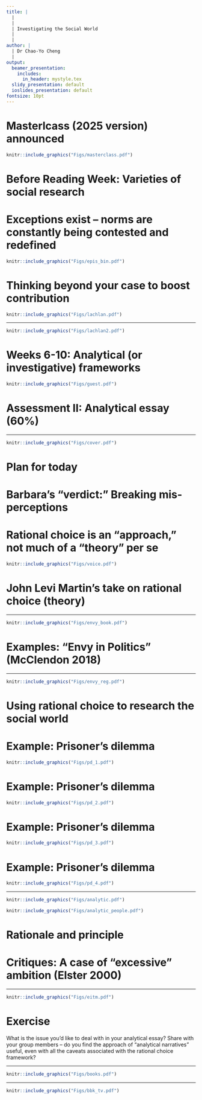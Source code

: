 ```yaml
---
title: |
  |
  |
  | Investigating the Social World
  |
  |
author: |
  | Dr Chao-Yo Cheng
  |
output:
  beamer_presentation:
    includes:
      in_header: mystyle.tex
  slidy_presentation: default
  ioslides_presentation: default
fontsize: 10pt
---
```


# Masterlcass (2025 version) announced

```r
knitr::include_graphics("Figs/masterclass.pdf")
```
\vspace{0.2cm}
\begin{center}
Invitation to audit will be sent to all PG students
\end{center}

# Before Reading Week: Varieties of social research

\begin{itemize}
\small
  \item ISW is a special module, as we aim to reflect on the production of "valid" knowledge about the social world
  \vspace{0.1cm}
  \begin{itemize}
    \item Know what you do and explain the objectives of your scholarly endeavors;
    \item Know the differences between various objectives and engage other researchers' work constructively and effectively
  \end{itemize}
  \vspace{0.2cm}
  \item Social research involves a series of careful thinking about epistemology, theory-building and methodology; hence \textbf{theory-empirics alignment} is key to rigour
  \vspace{0.1cm}
  \begin{itemize}
    \item \textbf{Reveal nuances of the real world}: Constructivism; (interpretative) theory as approach; interpretation; qualitative; inductive/abductive
    \item \textbf{Search for the "ultimate" truth}: Positivism; (explanatory) theory as paradigm; explanation; quantitative; deductive
  \end{itemize}
\end{itemize}

# Exceptions exist -- norms are constantly being contested and redefined

\pause
```r
knitr::include_graphics("Figs/epis_bin.pdf")
```

# Thinking beyond your case to boost contribution

\vspace{0.2cm}
```r
knitr::include_graphics("Figs/lachlan.pdf")
```

---

\vspace{0.3cm}
```r
knitr::include_graphics("Figs/lachlan2.pdf")
```

# Weeks 6-10: Analytical (or investigative) frameworks

\vspace{0.2cm}
```r
knitr::include_graphics("Figs/guest.pdf")
```
\vspace{0.5cm}
\begin{itemize}
\small
  \item Rational choice theory (Dr Chao-Yo Cheng)
  \item Psychosocial framing (Professor Silvia Posocco)
  \item Decolonizing social research (Dr Ivana Bevilacqua)
  \item Intersectional sensibilities (Ms Joy Brooks-Gilzeane)
  \item Situating lived experience (Dr Sarah Marks)
\end{itemize}

# Assessment II: Analytical essay (60%)

\begin{itemize}
  \item You will write an essay of 2,500 words in length
  \vspace{0.3cm}
  \item The idea is to choose \textbf{TWO} frameworks introduced after Reading Week to analyze an issue or problem of your choice
  \vspace{0.3cm}
  \item You are free to carry out any necessary outside/additional research; cite references properly (e.g., APA or MLA)
  \vspace{0.3cm}
  \item You can come to my office hours to discuss your preliminary responses with me; the goal is not to give you a mark before the deadline but to clear any confusion
  \vspace{0.3cm}
  \item Instructions and sample submissions available on Moodle now
\end{itemize}

---

\begin{center}
\textbf{Lecture: Rational choice}
\end{center}
\vspace{0.7cm}
```r
knitr::include_graphics("Figs/cover.pdf")
```
\vspace{0.1cm}
\pause
\begin{center}
\scriptsize
"Anyone fancies an end-of-term happy hour?"
\end{center}

# Plan for today

\begin{itemize}
  \item Rational choice and beyond
  \vspace{0.4cm}
  \item Workshop: "Analytical narratives"
  \vspace{0.1cm}
  \begin{itemize}
    \item Principles
    \item Critiques and responses
    \item Examples
    \item Exercise
  \end{itemize}
\end{itemize}

# Barbara's "verdict:" Breaking mis-perceptions

\vspace{0.2cm}
\begincols
  \begincol{.4\textwidth}
    \begin{figure}
    \centering
    \includegraphics[scale=0.3]{Figs/castles}
    \end{figure}
  \endcol
  \begincol{.5\textwidth}
  \begin{itemize}
  \small
    \item Rational choice does not assume people are "selfish"
    \vspace{0.3cm}
    \item Rational choice does not assume people are driven by material interests
    \vspace{0.3cm}
    \item Rational choice does not assume preferences are stable or fixed
    \vspace{0.3cm}
    \item Rational choice does not ignore/discard ideology and/or history
  \end{itemize}
  \endcol
\endcols

# Rational choice is an "approach," not much of a "theory" per se

```r
knitr::include_graphics("Figs/voice.pdf")
```
\vspace{0.2cm}
\begin{itemize}
\small
  \item Rational choice highlights the importance of "rationality" and yet how rationality should treated as a construct, not a given constant
  \item Rational choice does not dictate a single or universal explanation/prediction
  \item Rational choice provides a \textbf{micro-foundation} to research the social world
\end{itemize}

# John Levi Martin's take on rational choice (theory)

\vspace{0.2cm}
\begincols
  \begincol{.4\textwidth}
    \begin{figure}
    \centering
    \includegraphics[scale=0.3]{Figs/martin}
    \end{figure}
  \endcol
  \begincol{.5\textwidth}
  \begin{itemize}
    \small
    \item A useful "modelling exercise" for deductive reasoning
    \vspace{0.3cm}
    \item Cautioning against using it as a "total" theory of society (which can grow into a form of intellectual imperialism)
    \vspace{0.3cm}
    \item \textbf{Caveats abound}, alas -- Do we have a "choice?" How about structures? In favor of parsimony at the sacrifice of complexities and nuances? Ad hoc? How do we handle unintended or unexpected outcomes?
    \vspace{0.3cm}
    \item \textbf{Question for all}: To what extend would he align with Geddes?
  \end{itemize}
  \endcol
\endcols

---

```r
knitr::include_graphics("Figs/envy_book.pdf")
```

# Examples: "Envy in Politics" (McClendon 2018) 

\begin{itemize}
  \item \textbf{Paradox}: Why rich people support redistribution? Why do governments fail to provide and act responsively?
  \vspace{0.2cm}
  \item \textbf{Argument}: \textit{Status sentiment} matters -- envy, spite and pursuit of admiration will influence political behaviors 
  \vspace{0.2cm}
  \item \textbf{Literature}: Drawing on anthropology, social psychology, behavior economics and so on
  \vspace{0.2cm}
  \item \textbf{Empirics}: Case studies and quantitative analysis, especially surveys and election/admin data (see "Applications")
  \vspace{0.2cm}
  \item \textbf{Implications}: Inequality is the key driving force of various political issues we are observing, but may not manifest in a way we expect 
\end{itemize}

---

```r
knitr::include_graphics("Figs/envy_reg.pdf")
```

# Using rational choice to research the social world

\begin{itemize}
  \item Identify "paradox" to challenge the "conventional" wisdom (e.g., things taken for granted or so but turn out to be quite counterintuitive)
  \vspace{0.3cm}
  \item Define "actors" involved, laying down their different outcomes and actions
  \vspace{0.3cm}
  \item Set "utilities" to help the search for their "optimal" strategies; whether one action will be taken or not, can be an "interactive" and "repeated" process
  \vspace{0.3cm}
  \item Note that "utilities" do not come out of nowhere, and actors may be constrained by their "information" environment
\end{itemize}

# Example: Prisoner's dilemma

```r
knitr::include_graphics("Figs/pd_1.pdf")
```
\vspace{0.2cm}
\begin{itemize}
\small
  \item Suppose A and B are arrested; the police puts them in two different interrogation rooms
  \item If both confess, both get 10 years in prison
  \item If none of them confesses, both get 5 years in prison
  \item For both A and B, they can get away if only the other side confesses, and the other side will get 20 years in prison
\end{itemize}

# Example: Prisoner's dilemma

```r
knitr::include_graphics("Figs/pd_2.pdf")
```
\vspace{0.2cm}
\begin{itemize}
  \item A would not know what B will do (unless they make a deal beforehand)
  \item If B confesses, A should confess as well
  \item If B does not confess, A should confess, too
  \item So regardless what B will do, \textbf{A should confess anyway}
\end{itemize}

# Example: Prisoner's dilemma

```r
knitr::include_graphics("Figs/pd_3.pdf")
```
\vspace{0.2cm}
\begin{itemize}
  \item Likewise, B would not know what A will do
  \item If A confesses, B should confess as well
  \item If A does not confess, B should confess, too
  \item So regardless what A will do, \textbf{B should confess anyway}
\end{itemize}

# Example: Prisoner's dilemma

```r
knitr::include_graphics("Figs/pd_4.pdf")
```
\vspace{0.2cm}
\begin{itemize}
  \item As a result, both actors are stuck in the situation such that both will confess
  \item This is counterintuitive, as ideally none of them should
  \item What can we do to get away from this conundrum -- of course, we would not want to set suspects on loose, but let's put that aside
  \item Any other comments or questions?
\end{itemize}

---

```r
knitr::include_graphics("Figs/analytic.pdf")
```
\vspace{0.5cm}
```r
knitr::include_graphics("Figs/analytic_people.pdf")
```

# Rationale and principle

\begin{itemize}
\small
  \item Using game theoretical models to explain particular political economy cases that may generate broad theoretical implications, such as
  \vspace{0.1cm}
  \begin{itemize}
    \item Political order as equilibria
    \item How domestic politics and intl relations shape each other
    \item Institutions matter for political economy of development
  \end{itemize}
  \vspace{0.3cm}
  \item The process is deductive, developing "thick" narratives as "guided" by rational-choice like argument (as some sort of empirical tests)
  \vspace{0.3cm}
  \item Inspires the EITM (empirical implications of theoretical models) school in the United States
  \vspace{0.3cm}
  \item Check out examples in the book for demonstration
\end{itemize}

# Critiques: A case of "excessive" ambition (Elster 2000)

\begin{itemize}
  \item Too ambitious -- is rational choice theory a "universal" theory? Theory- or problem-driven (Green and Shapiro 1994)?
  \vspace{0.3cm}
  \item The assumption for "rational" actors is too much, while rational choice is able to accommodate non-material or non-selfish interests
  \vspace{0.3cm}
  \item While the model is based on "individuals," aggregation of preferences may not be that straightforward (e.g., Arrow's impossibility theorem)
  \vspace{0.3cm}
  \item How about "beliefs" or "intentions?" And uncertainty, after all? The provided explanation is often ad hoc and unrealistic
\end{itemize}

---

```r
knitr::include_graphics("Figs/eitm.pdf")
```
\vspace{0.3cm}
\begin{center}
\url{https://eitminstitute.org/}
\end{center}

# Exercise

What is the issue you'd like to deal with in your analytical essay? Share with your group members -- do you find the approach of "analytical narratives" useful, even with all the caveats associated with the rational choice framework?

---

```r
knitr::include_graphics("Figs/books.pdf")
```

---

\vspace{0.5cm}
\begin{center}
Thank you!
\end{center}
\vspace{0.3cm}
```r
knitr::include_graphics("Figs/bbk_tv.pdf")
```
\vspace{0.3cm}
\begin{center}
\texttt{c.cheng@bbk.ac.uk}
\end{center}
